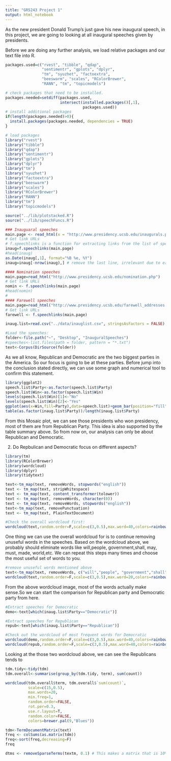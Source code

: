 ```yaml
---
title: "GR5243 Project 1"
output: html_notebook
---
```


As the new president Donald Trump's just gave his new inaugural speech, in this project, we are going to looking at all inaugural speeches given by presidents. 

Before we are doing any further analysis, we load relative packages and our text file into R.

```r
packages.used=c("rvest", "tibble", "qdap", 
                "sentimentr", "gplots", "dplyr",
                "tm", "syuzhet", "factoextra", 
                "beeswarm", "scales", "RColorBrewer",
                "RANN", "tm", "topicmodels")

# check packages that need to be installed.
packages.needed=setdiff(packages.used, 
                        intersect(installed.packages()[,1], 
                                  packages.used))
# install additional packages
if(length(packages.needed)>0){
  install.packages(packages.needed, dependencies = TRUE)
}

# load packages
library("rvest")
library("tibble")
library("qdap")
library("sentimentr")
library("gplots")
library("dplyr")
library("tm")
library("syuzhet")
library("factoextra")
library("beeswarm")
library("scales")
library("RColorBrewer")
library("RANN")
library("tm")
library("topicmodels")

source("../lib/plotstacked.R")
source("../lib/speechFuncs.R")
```


```r
### Inauguaral speeches
main.page <- read_html(x = "http://www.presidency.ucsb.edu/inaugurals.php")
# Get link URLs
# f.speechlinks is a function for extracting links from the list of speeches. 
inaug=f.speechlinks(main.page)
#head(inaug)
as.Date(inaug[,1], format="%B %e, %Y")
inaug=inaug[-nrow(inaug),] # remove the last line, irrelevant due to error.

#### Nomination speeches
main.page=read_html("http://www.presidency.ucsb.edu/nomination.php")
# Get link URLs
nomin <- f.speechlinks(main.page)
#head(nomin)
#
#### Farewell speeches
main.page=read_html("http://www.presidency.ucsb.edu/farewell_addresses.php")
# Get link URLs
farewell <- f.speechlinks(main.page)

inaug.list=read.csv("../data/inauglist.csv", stringsAsFactors = FALSE)
```

```r
#Load the speeches:
folder<-file.path("~", "Desktop", "InauguralSpeeches")
#speeches<-list.files(path = folder, pattern = "*.txt")
text<-Corpus(DirSource(folder))

```

As we all know, Republican and Democratic are the two biggest parties in the America. So our focus is going to be at these parties. Before jump into the conclusion stated directly, we can use some graph and numerical tool to confirm this statement.  

```r
library(ggplot2)
speech.list$Party<-as.factor(speech.list$Party)
speech.list$Win<-as.factor(speech.list$Win)
levels(speech.list$Win)[1]<-"No"
levels(speech.list$Win)[2]<-"Yes"
ggplot(aes(x=Win,fill=Party),data=speech.list)+geom_bar(position="fill")+scale_fill_brewer(palette="Set1")+xlab("Winning Presidency")+ylab("Percent")+coord_flip()+theme_bw()+ggtitle("Figure1: Propotion of Winning Presidency")+theme(plot.title=element_text(lineheight=.8))
table(as.factor(inaug.list$Party))/length(inaug.list$Party)
```

From this Mosaic plot, we can see those presidents who won presidency, most of them are from Republican Party. This idea is also supported by the table summary above. So from now on, our analysis can only be about Republican and Democratic. 

2. Do Repbulican and Democratic focus on different aspects?

```r
library(tm)
library(RColorBrewer)
library(wordcloud)
library(dplyr)
library(tidytext)

text<-tm_map(text, removeWords, stopwords("english"))
text <- tm_map(text, stripWhitespace)
text <- tm_map(text, content_transformer(tolower))
text <- tm_map(text, removeWords, character(0))
text <- tm_map(text, removeWords, stopwords("english"))
text<-tm_map(text, removePunctuation)
text <- tm_map(text, PlainTextDocument) 

#Check the overall wordcloud first:
wordcloud(text,random.order=F,scale=c(3,0.5),max.word=40,colors=rainbow(40))
```
One thing we can use the overall wordcloud for is to continue removing unuseful words in the speeches. Based on the wordcloud above, we probably should eliminate words like will,people, government,shall, may, must, made, world,etc. We can repeat this steps many times and choose the most useful set of words to you. 

```r
#remove unuseful words mentioned above
text<-tm_map(text, removeWords, c("will","people", "government","shall", "may", "must","made", "world","can","every","country","now","good","upon","states","nation","nations","america","great","national","rights","one","let","new"))
wordcloud(text,random.order=F,scale=c(3,0.5),max.word=20,colors=rainbow(40))
```
From the above wordcloud image, most of the words actually make sense.So we can start the comparison for Republican party and Democratic party from here.

```r
#Extract speeches for Democratic
demo<-text[which(inaug.list$Party=="Democratic")]

#Extract speeches for Republican 
repub<-text[which(inaug.list$Party=="Republican")]

#Check out the wordcloud of most frequent words for Democratic
wordcloud(demo,random.order=F,scale=c(3,0.5),max.word=40,colors=rainbow(20))
wordcloud(repub,random.order=F,scale=c(3,0.5),max.word=40,colors=rainbow(40))
```

Looking at the those two wordcloud above, we can see the Republicans tends to 



```r
tdm.tidy<-tidy(tdm)
tdm.overall<-summarise(group_by(tdm.tidy, term), sum(count))

wordcloud(tdm.overall$term, tdm.overall$`sum(count)`,
          scale=c(15,0.5),
          max.words=20,
          min.freq=1,
          random.order=FALSE,
          rot.per=0.3,
          use.r.layout=T,
          random.color=FALSE,
          colors=brewer.pal(9,"Blues"))
```


```r
tdm<-TermDocumentMatrix(text)
freq <- colSums(as.matrix(tdm)) 
freq<-sort(freq,decreasing=F)
freq

dtms <- removeSparseTerms(textm, 0.1) # This makes a matrix that is 10% empty space, maximum.   

```


